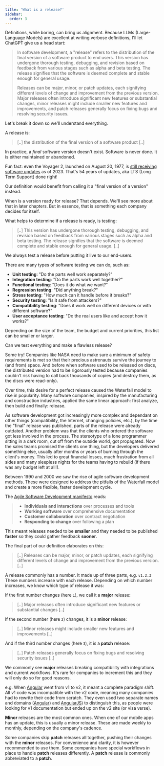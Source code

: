 ---
title: 'What is a release?'
sidebar:
  order: 3
---

Definitions, while boring, can bring us alignment. Because LLMs (Large-Language Models) are excellent at writing verbose definitions, I'll let ChatGPT give us a head start:

> In software development, a "release" refers to the distribution of the final version of a software product to end users. This version has undergone thorough testing, debugging, and revision based on feedback from various stages such as alpha and beta testing. The release signifies that the software is deemed complete and stable enough for general usage.
>
> Releases can be major, minor, or patch updates, each signifying different levels of change and improvement from the previous version. Major releases often introduce significant new features or substantial changes, minor releases might include smaller new features and improvements, and patch releases generally focus on fixing bugs and resolving security issues.

Let's break it down so we'll understand everything.

A release is:
> [..] the distribution of the final version of a software product [..]

In practice, a *final* software version doesn't exist. Software is never done. It is either maintained or abandoned.

Fun fact: even the Voyager 2, launched on August 20, 1977, is [still receiving software updates](https://www.jpl.nasa.gov/news/nasas-voyager-team-focuses-on-software-patch-thrusters) as of 2023. That's 54 years of updates, aka LTS (Long Term Support) done right!

Our definition would benefit from calling it a "final version of a version" instead.

When is a version ready for release? That depends. We'll see more about that in later chapters. But in essence, that is something each company decides for itself.

What helps to determine if a release is ready, is testing:

> [..] This version has undergone thorough testing, debugging, and revision based on feedback from various stages such as alpha and beta testing. The release signifies that the software is deemed complete and stable enough for general usage. [..]

We always test a release before putting it live to our end-users.

There are many types of software testing we can do, such as:

* **Unit testing**: "Do the parts well work separately?"
* **Integration testing**: "Do the parts work well together?"
* **Functional testing**: "Does it do what we want?"
* **Regression testing**: "Did anything break?"
* **Stress testing**: "How much can it handle before it breaks?"
* **Security testing**: "Is it safe from attackers?"
* **Compatibility testing**: "Does it work well on different devices or with different software?"
* **User acceptance testing**: "Do the real users like and accept how it works?"

Depending on the size of the team, the budget and current priorities, this list can be smaller or larger.

Can we test everything and make a flawless release?

Some try! Companies like NASA need to make sure a minimum of safety requirements is met so that their precious astronauts survive the journey to (and from) space. And before when software used to be released on discs, the distributed version had to be rigorously tested because companies couldn't risk having to call back thousands of copies (and destroy them, as the discs were read-only).

Over time, this desire for a perfect release caused the Waterfall model to rise in popularity. Many software companies, inspired by the manufacturing and construction industries, applied the same linear approach: first analyze, then build and finally: release.

As software development got increasingly more complex and dependant on other things (compatibility, the Internet, changing policies, etc.), by the time the "final" release was published, parts of the release were already outdated. Another problem was that the clients who ordered the software got less involved in the process. The stereotype of a lone programmer sitting in a dark room, cut off from the outside world, got propagated. Now the sales teams promised the clients one thing, but the developers delivered something else, usually after months or years of burning through the client's money. This led to great financial losses, much frustration from all sides and many sleepless nights for the teams having to rebuild (if there was any budget left at all!).

Between 1990 and 2000 we saw the rise of agile software development methods. These were designed to address the pitfalls of the Waterfall model and create a more flexible, faster development cycle.

The [Agile Software Development manifesto](https://agilemanifesto.org/) reads:

> * **Individuals and interactions** over processes and tools
> * **Working software** over comprehensive documentation
> * **Customer collaboration** over contract negotiation
> * **Responding to change** over following a plan

This meant releases needed to be **smaller** and they needed to be published **faster** so they could gather feedback **sooner**.

The final part of our definition elaborates on this:

> [..] Releases can be major, minor, or patch updates, each signifying different levels of change and improvement from the previous version. [..]

A release commonly has a number. It made up of three parts, e.g. `v1.2.3` These numbers increase with each release. Depending on which number increases, we know which type of release it was:

If the first number changes (here `1`), we call it a **major** release:

> [..] Major releases often introduce significant new features or substantial changes [..]

If the second number (here `2`) changes, it is a **minor** release:

> [..] Minor releases might include smaller new features and improvements [..]

And if the third number changes (here `3`), it is a **patch** release:

> [..] Patch releases generally focus on fixing bugs and resolving security issues [..]

We commonly see **major** releases breaking compatibility with integrations and current workflows. It's rare for companies to increment this and they will only do so for good reasons.

e.g. When [Angular](https://angular.io/) went from v1 to v2, it meant a complete paradigm shift. All v1 code was incompatible with the v2 code, meaning many companies had to rewrite their code from scratch. They even used two separate names and domains ([Angular](https://angular.io/)) and [AngularJS](https://angularjs.org/)) to distinguish this, as people were looking for v1 documentation but ended up on the v2 site (or visa verse).

**Minor** releases are the most common ones. When one of our mobile apps has an update, this is usually a minor release. These are made weekly to monthly, depending on the company's cadence.

Some companies skip **patch** releases all together, pushing their changes with the **minor** releases. For convenience and clarity, it is however recommended to use them. Some companies have special workflows in place to handle **patch** releases differently. A **patch** release is commonly abbreviated to a **patch**.
